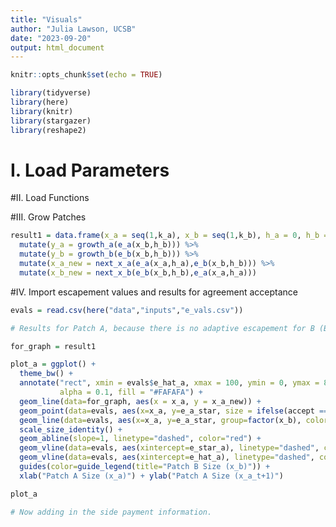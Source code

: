 ```yaml
---
title: "Visuals"
author: "Julia Lawson, UCSB"
date: "2023-09-20"
output: html_document
---
```


```r
knitr::opts_chunk$set(echo = TRUE)

library(tidyverse)
library(here)
library(knitr)
library(stargazer)
library(reshape2)
```


# I. Load Parameters

#II. Load Functions

#III. Grow Patches

```r

result1 = data.frame(x_a = seq(1,k_a), x_b = seq(1,k_b), h_a = 0, h_b = 0) %>%
  mutate(y_a = growth_a(e_a(x_b,h_b))) %>% 
  mutate(y_b = growth_b(e_b(x_b,h_b))) %>% 
  mutate(x_a_new = next_x_a(e_a(x_a,h_a),e_b(x_b,h_b))) %>% 
  mutate(x_b_new = next_x_b(e_b(x_b,h_b),e_a(x_a,h_a)))

```

#IV. Import escapement values and results for agreement acceptance

```r

evals = read.csv(here("data","inputs","e_vals.csv")) 

```

```r

# Results for Patch A, because there is no adaptive escapement for B (B is closed)

for_graph = result1

plot_a = ggplot() +
  theme_bw() +
  annotate("rect", xmin = evals$e_hat_a, xmax = 100, ymin = 0, ymax = 80,
           alpha = 0.1, fill = "#FAFAFA") +
  geom_line(data=for_graph, aes(x = x_a, y = x_a_new)) +
  geom_point(data=evals, aes(x=x_a, y=e_a_star, size = ifelse(accept == "TRUE", 1, 3), color=factor(x_b))) +
  geom_line(data=evals, aes(x=x_a, y=e_a_star, group=factor(x_b), color=factor(x_b))) +
  scale_size_identity() +
  geom_abline(slope=1, linetype="dashed", color="red") +
  geom_vline(data=evals, aes(xintercept=e_star_a), linetype="dashed", color="purple") +
  geom_vline(data=evals, aes(xintercept=e_hat_a), linetype="dashed", color="blue") +
  guides(color=guide_legend(title="Patch B Size (x_b)")) +
  xlab("Patch A Size (x_a)") + ylab("Patch A Size (x_a_t+1)")

plot_a

# Now adding in the side payment information.



```